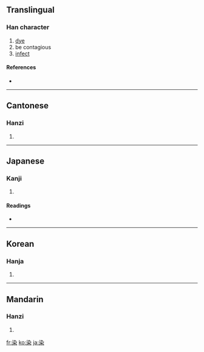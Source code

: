 ==Translingual==

===Han character===
{{Han char|rn=75|rad=木|as=05|sn=9|four=3490<sub>4</sub>|canj=水弓木 (END)}}

# [[dye]]
# be contagious
# [[infect]]

====References====
* {{Han ref|kx=0519.040|dkj=14621|dj=0907.030|hdz=21188.070|uh=67D3|ud=26579|bh=AC56|bd=44118}}

----

==Cantonese==

===Hanzi===
{{yue-hanzi|jyut=|y=yim5}}

# {{defn|Cantonese}}

----

==Japanese==

===Kanji===
{{ja-kanji|grade=6|rs=木05}}

# {{defn|Japanese}}

====Readings====
* {{ja-readings|on=[[せん]] (sen)|kun=[[そめる]] (someru), [[しみる]] (shimiru), [[そまる]] (somaru)}}

----

==Korean==

===Hanja===
{{ko-hanja|hangeul=[[염]]|eumhun=|rv=yeom|mr=yŏm|y=yem}}

# {{defn|Korean}}

----

==Mandarin==

===Hanzi===
{{cmn-hanzi|pin=[[rǎn]] ([[ran3]])|wg=jan<sup>3</sup>}}

# {{defn|Mandarin}}

[[fr:染]]
[[ko:染]]
[[ja:染]]